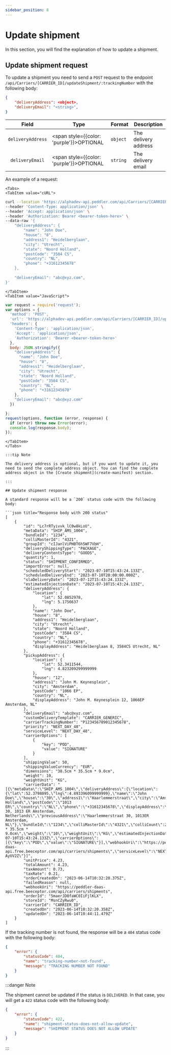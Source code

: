 ```yaml
---
sidebar_position: 8
---
```


# Update shipment

In this section, you will find the explanation of how to update a shipment.

## Update shipment request

To update a shipment you need to send a `POST` request to the endpoint `/api/Carriers/[CARRIER_ID]/updateShipment/:trackingNumber` with the following body:

```json title="Request body"
{
    "deliveryAddress": <object>,
    "deliveryEmail": "<string>",
}
```

| Field | Type | Format | Description |
|:---:|---|---|---|
| ``deliveryAddress`` | <span style={{color: 'purple'}}>OPTIONAL</span> | ``object`` | The delivery address |
| ``deliveryEmail`` | <span style={{color: 'purple'}}>OPTIONAL</span> | ``string`` | The delivery email |

An example of a request:


```mdx-code-block
<Tabs>
<TabItem value="cURL">
```

```bash title="cURL example"
curl --location 'https://alphadev-api.peddler.com/api/Carriers/[CARRIER_ID]/updateShipment/P123456789012345678' \
--header 'Content-Type: application/json' \
--header 'Accept: application/json' \
--header 'Authorization: Bearer <bearer-token-here>' \
--data-raw '{
    "deliveryAddress": {
        "name": "John Doe",
        "house": "8",
        "address1": "Heidelberglaan",
        "city": "Utrecht",
        "state": "Noord Holland",
        "postCode": "3584 CS",
        "country": "NL",
        "phone": "+31612345678"
    },
    
    "deliveryEmail": "abc@xyz.com",
}'
```

```mdx-code-block
</TabItem>
<TabItem value="JavaScript">
```

```js title="JavaScript example"
var request = require('request');
var options = {
  'method': 'POST',
  'url': 'https://alphadev-api.peddler.com/api/Carriers/[CARRIER_ID]/updateShipment/P123456789012345678',
  'headers': {
    'Content-Type': 'application/json',
    'Accept': 'application/json',
    'Authorization': 'Bearer <bearer-token-here>'
  },
  body: JSON.stringify({
    "deliveryAddress": {
      "name": "John Doe",
      "house": "8",
      "address1": "Heidelberglaan",
      "city": "Utrecht",
      "state": "Noord Holland",
      "postCode": "3584 CS",
      "country": "NL",
      "phone": "+31612345678"
    },
    "deliveryEmail": "abc@xyz.com"
  })

};
request(options, function (error, response) {
  if (error) throw new Error(error);
  console.log(response.body);
});
```

```mdx-code-block
</TabItem>
</Tabs>

:::tip Note

The delivery address is optional, but if you want to update it, you need to send the complete address object. You can find the complete address object in the [Create shipment](create-manifest) section.

:::

## Update shipment response

A standard response will be a `200` status code with the following body:

```json title="Response body with 200 status"
[
    {
        "id": "Lc7rRTyivvk_lC0w8kLoU",
        "metaData": "SHIP_AMS_1004",
        "bundleId": "1234",
        "colliMasterId": "4321",
        "groupId": "cIJanlViPHBT6h5WF7VbH",
        "deliveryShippingType": "PACKAGE",
        "deliveryContentsType": "GOODS",
        "quantity": 1,
        "status": "SHIPMENT_CONFIRMED",
        "importError": null,
        "scheduledDeliveryStart": "2023-07-10T15:43:24.133Z",
        "scheduledDeliveryEnd": "2023-07-10T20:00:00.000Z",
        "slaDeliveryDate": "2023-07-12T15:43:24.133Z",
        "estimatedInjectionDate": "2023-07-10T15:43:24.133Z",
        "deliveryAddress": {
            "location": {
                "lat": 52.0852978,
                "lng": 5.1756637
            },
            "name": "John Doe",
            "house": "8",
            "address1": "Heidelberglaan",
            "city": "Utrecht",
            "state": "Noord Holland",
            "postCode": "3584 CS",
            "country": "NL",
            "phone": "+31612345678",
            "displayAddress": "Heidelberglaan 8, 3584CS Utrecht, NL"
        },
        "pickupAddress": {
            "location": {
                "lat": 52.3411544,
                "lng": 4.823209299999999
            },
            "house": "12",
            "address1": "John M. Keynesplein",
            "city": "Amsterdam",
            "postCode": "1066 EP",
            "country": "NL",
            "displayAddress": "John M. Keynesplein 12, 1066EP Amsterdam, NL"
        },
        "deliveryEmail": "abc@xyz.com",
        "customDeliveryTemplate": "CARRIER_GENERIC",
        "carrierTrackingNumber": "P123456789012345678",
        "priority": "NEXT_DAY_48",
        "serviceLevel": "NEXT_DAY_48",
        "carrierOptions": [
            {
                "key": "POD",
                "value": "SIGNATURE"
            }
        ],
        "shippingValue": 50,
        "shippingValueCurrency": "EUR",
        "dimensions": "38.5cm * 35.5cm * 9.0cm",
        "weight": 10,
        "weightUnit": "KG",
        "carrierData": "[{\"metaData\":\"SHIP_AMS_1004\",\"deliveryAddress\":{\"location\":{\"lat\":52.3798095,\"lng\":4.893396099999999},\"name\":\"John Doe\",\"house\":\"30\",\"address1\":\"Haarlemmerstraat\",\"city\":\"Amsterdam\",\"state\":\"Noord Holland\",\"postCode\":\"1013 ER\",\"country\":\"NL\",\"phone\":\"+31612345678\",\"displayAddress\":\"Haarlemmerstraat 30, 1013 ER Amsterdam, Netherlands\",\"previousAddress\":\"Haarlemmerstraat 30, 1013ER Amsterdam, NL\"},\"bundleId\":\"1234\",\"colliMasterId\":\"4321\",\"colliCount\":2,\"deliveryEmail\":\"abc@xyz.com\",\"deliveryShippingType\":\"PACKAGE\",\"deliveryContentsType\":\"GOODS\",\"shippingValue\":\"50\",\"shippingValueCurrency\":\"EUR\",\"dimensions\":\"38.5cm * 35.5cm * 9.0cm\",\"weight\":\"10\",\"weightUnit\":\"KG\",\"estimatedInjectionDate\":\"2023-07-10T15:43:24.133Z\",\"carrierOptions\":[{\"key\":\"POD\",\"value\":\"SIGNATURE\"}],\"webhookUri\":\"https://peddler-daas-api.free.beeceptor.com/api/carriers/shipments\",\"serviceLevel\":\"NEXT_DAY_48\",\"carrierId\":\"CARRIER_ID\",\"status\":\"ADDED\",\"storeId\":\"Ri9-AyUV2Z\"}]",
        "unitPrice": 4.23,
        "totalAmount": 4.23,
        "taxAmount": 0.73,
        "taxRate": 0.21,
        "orderCreatedOn": "2023-06-14T10:32:20.375Z",
        "failedReason": null,
        "webhookUri": "https://peddler-daas-api.free.beeceptor.com/api/carriers/shipments",
        "orderId": "5maerJD0faWC0IiFjlKLX",
        "storeId": "MsnCZyRwu0",
        "carrierId": "CARRIER_ID",
        "createdOn": "2023-06-14T10:32:20.358Z",
        "updatedOn": "2023-06-14T10:44:11.479Z"
    }
]
```

If the tracking number is not found, the response will be a `404` status code with the following body:

```json title="Response body with 404 status"
{
    "error": {
        "statusCode": 404,
        "name": "tracking-number-not-found",
        "message": "TRACKING NUMBER NOT FOUND"
    }
}
```

:::danger Note

The shipment cannot be updated if the status is `DELIVERED`. In that case, you will get a `422` status code with the following body:

```json title="Response body with 422 status"
{
    "error": {
        "statusCode": 422,
        "name": "shipment-status-does-not-allow-update",
        "message": "SHIPMENT STATUS DOES NOT ALLOW UPDATE"
    }
}
```

:::